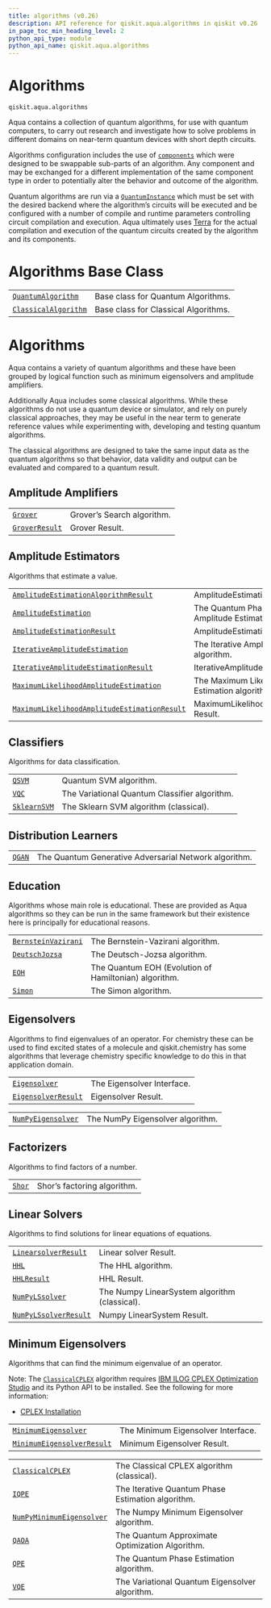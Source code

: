 ```yaml
---
title: algorithms (v0.26)
description: API reference for qiskit.aqua.algorithms in qiskit v0.26
in_page_toc_min_heading_level: 2
python_api_type: module
python_api_name: qiskit.aqua.algorithms
---
```


<span id="module-qiskit.aqua.algorithms" />

<span id="qiskit-aqua-algorithms" />

<span id="algorithms-qiskit-aqua-algorithms" />

# Algorithms

`qiskit.aqua.algorithms`

Aqua contains a collection of quantum algorithms, for use with quantum computers, to carry out research and investigate how to solve problems in different domains on near-term quantum devices with short depth circuits.

Algorithms configuration includes the use of [`components`](qiskit.aqua.components#module-qiskit.aqua.components "qiskit.aqua.components") which were designed to be swappable sub-parts of an algorithm. Any component and may be exchanged for a different implementation of the same component type in order to potentially alter the behavior and outcome of the algorithm.

Quantum algorithms are run via a [`QuantumInstance`](qiskit.aqua.QuantumInstance "qiskit.aqua.QuantumInstance") which must be set with the desired backend where the algorithm’s circuits will be executed and be configured with a number of compile and runtime parameters controlling circuit compilation and execution. Aqua ultimately uses [Terra](https://www.qiskit.org/terra) for the actual compilation and execution of the quantum circuits created by the algorithm and its components.

# Algorithms Base Class

|                                                                                                               |                                      |
| ------------------------------------------------------------------------------------------------------------- | ------------------------------------ |
| [`QuantumAlgorithm`](qiskit.aqua.algorithms.QuantumAlgorithm "qiskit.aqua.algorithms.QuantumAlgorithm")       | Base class for Quantum Algorithms.   |
| [`ClassicalAlgorithm`](qiskit.aqua.algorithms.ClassicalAlgorithm "qiskit.aqua.algorithms.ClassicalAlgorithm") | Base class for Classical Algorithms. |

# Algorithms

Aqua contains a variety of quantum algorithms and these have been grouped by logical function such as minimum eigensolvers and amplitude amplifiers.

Additionally Aqua includes some classical algorithms. While these algorithms do not use a quantum device or simulator, and rely on purely classical approaches, they may be useful in the near term to generate reference values while experimenting with, developing and testing quantum algorithms.

The classical algorithms are designed to take the same input data as the quantum algorithms so that behavior, data validity and output can be evaluated and compared to a quantum result.

## Amplitude Amplifiers

|                                                                                             |                            |
| ------------------------------------------------------------------------------------------- | -------------------------- |
| [`Grover`](qiskit.aqua.algorithms.Grover "qiskit.aqua.algorithms.Grover")                   | Grover’s Search algorithm. |
| [`GroverResult`](qiskit.aqua.algorithms.GroverResult "qiskit.aqua.algorithms.GroverResult") | Grover Result.             |

## Amplitude Estimators

Algorithms that estimate a value.

|                                                                                                                                                                                       |                                                                    |
| ------------------------------------------------------------------------------------------------------------------------------------------------------------------------------------- | ------------------------------------------------------------------ |
| [`AmplitudeEstimationAlgorithmResult`](qiskit.aqua.algorithms.AmplitudeEstimationAlgorithmResult "qiskit.aqua.algorithms.AmplitudeEstimationAlgorithmResult")                         | AmplitudeEstimationAlgorithm Result.                               |
| [`AmplitudeEstimation`](qiskit.aqua.algorithms.AmplitudeEstimation "qiskit.aqua.algorithms.AmplitudeEstimation")                                                                      | The Quantum Phase Estimation-based Amplitude Estimation algorithm. |
| [`AmplitudeEstimationResult`](qiskit.aqua.algorithms.AmplitudeEstimationResult "qiskit.aqua.algorithms.AmplitudeEstimationResult")                                                    | AmplitudeEstimation Result.                                        |
| [`IterativeAmplitudeEstimation`](qiskit.aqua.algorithms.IterativeAmplitudeEstimation "qiskit.aqua.algorithms.IterativeAmplitudeEstimation")                                           | The Iterative Amplitude Estimation algorithm.                      |
| [`IterativeAmplitudeEstimationResult`](qiskit.aqua.algorithms.IterativeAmplitudeEstimationResult "qiskit.aqua.algorithms.IterativeAmplitudeEstimationResult")                         | IterativeAmplitudeEstimation Result.                               |
| [`MaximumLikelihoodAmplitudeEstimation`](qiskit.aqua.algorithms.MaximumLikelihoodAmplitudeEstimation "qiskit.aqua.algorithms.MaximumLikelihoodAmplitudeEstimation")                   | The Maximum Likelihood Amplitude Estimation algorithm.             |
| [`MaximumLikelihoodAmplitudeEstimationResult`](qiskit.aqua.algorithms.MaximumLikelihoodAmplitudeEstimationResult "qiskit.aqua.algorithms.MaximumLikelihoodAmplitudeEstimationResult") | MaximumLikelihoodAmplitudeEstimation Result.                       |

## Classifiers

Algorithms for data classification.

|                                                                                       |                                               |
| ------------------------------------------------------------------------------------- | --------------------------------------------- |
| [`QSVM`](qiskit.aqua.algorithms.QSVM "qiskit.aqua.algorithms.QSVM")                   | Quantum SVM algorithm.                        |
| [`VQC`](qiskit.aqua.algorithms.VQC "qiskit.aqua.algorithms.VQC")                      | The Variational Quantum Classifier algorithm. |
| [`SklearnSVM`](qiskit.aqua.algorithms.SklearnSVM "qiskit.aqua.algorithms.SklearnSVM") | The Sklearn SVM algorithm (classical).        |

## Distribution Learners

|                                                                     |                                                       |
| ------------------------------------------------------------------- | ----------------------------------------------------- |
| [`QGAN`](qiskit.aqua.algorithms.QGAN "qiskit.aqua.algorithms.QGAN") | The Quantum Generative Adversarial Network algorithm. |

## Education

Algorithms whose main role is educational. These are provided as Aqua algorithms so they can be run in the same framework but their existence here is principally for educational reasons.

|                                                                                                            |                                                       |
| ---------------------------------------------------------------------------------------------------------- | ----------------------------------------------------- |
| [`BernsteinVazirani`](qiskit.aqua.algorithms.BernsteinVazirani "qiskit.aqua.algorithms.BernsteinVazirani") | The Bernstein-Vazirani algorithm.                     |
| [`DeutschJozsa`](qiskit.aqua.algorithms.DeutschJozsa "qiskit.aqua.algorithms.DeutschJozsa")                | The Deutsch-Jozsa algorithm.                          |
| [`EOH`](qiskit.aqua.algorithms.EOH "qiskit.aqua.algorithms.EOH")                                           | The Quantum EOH (Evolution of Hamiltonian) algorithm. |
| [`Simon`](qiskit.aqua.algorithms.Simon "qiskit.aqua.algorithms.Simon")                                     | The Simon algorithm.                                  |

## Eigensolvers

Algorithms to find eigenvalues of an operator. For chemistry these can be used to find excited states of a molecule and qiskit.chemistry has some algorithms that leverage chemistry specific knowledge to do this in that application domain.

|                                                                                                            |                            |
| ---------------------------------------------------------------------------------------------------------- | -------------------------- |
| [`Eigensolver`](qiskit.aqua.algorithms.Eigensolver "qiskit.aqua.algorithms.Eigensolver")                   | The Eigensolver Interface. |
| [`EigensolverResult`](qiskit.aqua.algorithms.EigensolverResult "qiskit.aqua.algorithms.EigensolverResult") | Eigensolver Result.        |

|                                                                                                         |                                  |
| ------------------------------------------------------------------------------------------------------- | -------------------------------- |
| [`NumPyEigensolver`](qiskit.aqua.algorithms.NumPyEigensolver "qiskit.aqua.algorithms.NumPyEigensolver") | The NumPy Eigensolver algorithm. |

## Factorizers

Algorithms to find factors of a number.

|                                                                     |                             |
| ------------------------------------------------------------------- | --------------------------- |
| [`Shor`](qiskit.aqua.algorithms.Shor "qiskit.aqua.algorithms.Shor") | Shor’s factoring algorithm. |

## Linear Solvers

Algorithms to find solutions for linear equations of equations.

|                                                                                                                  |                                               |
| ---------------------------------------------------------------------------------------------------------------- | --------------------------------------------- |
| [`LinearsolverResult`](qiskit.aqua.algorithms.LinearsolverResult "qiskit.aqua.algorithms.LinearsolverResult")    | Linear solver Result.                         |
| [`HHL`](qiskit.aqua.algorithms.HHL "qiskit.aqua.algorithms.HHL")                                                 | The HHL algorithm.                            |
| [`HHLResult`](qiskit.aqua.algorithms.HHLResult "qiskit.aqua.algorithms.HHLResult")                               | HHL Result.                                   |
| [`NumPyLSsolver`](qiskit.aqua.algorithms.NumPyLSsolver "qiskit.aqua.algorithms.NumPyLSsolver")                   | The Numpy LinearSystem algorithm (classical). |
| [`NumPyLSsolverResult`](qiskit.aqua.algorithms.NumPyLSsolverResult "qiskit.aqua.algorithms.NumPyLSsolverResult") | Numpy LinearSystem Result.                    |

## Minimum Eigensolvers

Algorithms that can find the minimum eigenvalue of an operator.

Note: The [`ClassicalCPLEX`](qiskit.aqua.algorithms.ClassicalCPLEX "qiskit.aqua.algorithms.ClassicalCPLEX") algorithm requires [IBM ILOG CPLEX Optimization Studio](https://www.ibm.com/support/knowledgecenter/SSSA5P_12.10.0/COS_KC_home.html) and its Python API to be installed. See the following for more information:

*   [CPLEX Installation](qiskit.aqua.algorithms.minimum_eigen_solvers.cplex)

|                                                                                                                                 |                                    |
| ------------------------------------------------------------------------------------------------------------------------------- | ---------------------------------- |
| [`MinimumEigensolver`](qiskit.aqua.algorithms.MinimumEigensolver "qiskit.aqua.algorithms.MinimumEigensolver")                   | The Minimum Eigensolver Interface. |
| [`MinimumEigensolverResult`](qiskit.aqua.algorithms.MinimumEigensolverResult "qiskit.aqua.algorithms.MinimumEigensolverResult") | Minimum Eigensolver Result.        |

|                                                                                                                              |                                                   |
| ---------------------------------------------------------------------------------------------------------------------------- | ------------------------------------------------- |
| [`ClassicalCPLEX`](qiskit.aqua.algorithms.ClassicalCPLEX "qiskit.aqua.algorithms.ClassicalCPLEX")                            | The Classical CPLEX algorithm (classical).        |
| [`IQPE`](qiskit.aqua.algorithms.IQPE "qiskit.aqua.algorithms.IQPE")                                                          | The Iterative Quantum Phase Estimation algorithm. |
| [`NumPyMinimumEigensolver`](qiskit.aqua.algorithms.NumPyMinimumEigensolver "qiskit.aqua.algorithms.NumPyMinimumEigensolver") | The Numpy Minimum Eigensolver algorithm.          |
| [`QAOA`](qiskit.aqua.algorithms.QAOA "qiskit.aqua.algorithms.QAOA")                                                          | The Quantum Approximate Optimization Algorithm.   |
| [`QPE`](qiskit.aqua.algorithms.QPE "qiskit.aqua.algorithms.QPE")                                                             | The Quantum Phase Estimation algorithm.           |
| [`VQE`](qiskit.aqua.algorithms.VQE "qiskit.aqua.algorithms.VQE")                                                             | The Variational Quantum Eigensolver algorithm.    |


